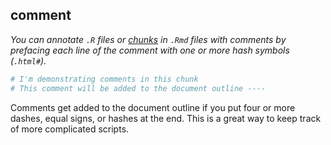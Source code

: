 ## comment

<dfn>You can annotate `.R` files or [chunks](c.html#chunk) in `.Rmd` files with comments by prefacing each line of the comment with one or more hash symbols (`.html#`).</dfn>

```r
# I'm demonstrating comments in this chunk
# This comment will be added to the document outline ----
```


Comments get added to the document outline if you put four or more dashes, equal signs, or hashes at the end. This is a great way to keep track of more complicated scripts.